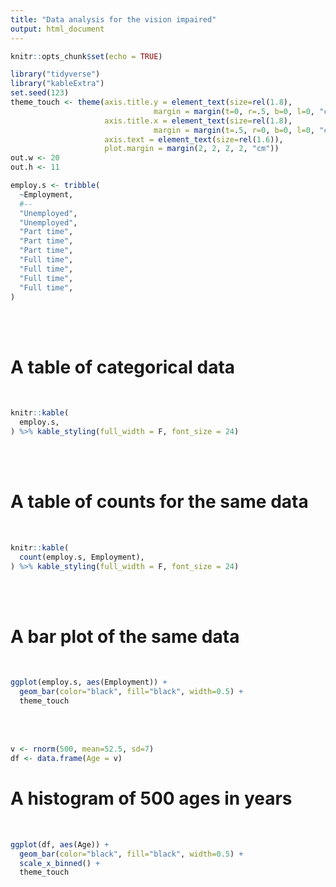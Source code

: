 ```yaml
---
title: "Data analysis for the vision impaired"
output: html_document
---
```


```r
knitr::opts_chunk$set(echo = TRUE)
```

```r
library("tidyverse")
library("kableExtra")
set.seed(123)  
theme_touch <- theme(axis.title.y = element_text(size=rel(1.8),
                                margin = margin(t=0, r=.5, b=0, l=0, "cm")),
                     axis.title.x = element_text(size=rel(1.8),
                                margin = margin(t=.5, r=0, b=0, l=0, "cm")),
                     axis.text = element_text(size=rel(1.6)),
                     plot.margin = margin(2, 2, 2, 2, "cm"))
out.w <- 20
out.h <- 11
```

```r
employ.s <- tribble(
  ~Employment,
  #--
  "Unemployed",
  "Unemployed",
  "Part time",
  "Part time",
  "Part time",
  "Full time",
  "Full time",
  "Full time",
  "Full time",
)
```
<br />
<br />

# A table of categorical data
<br />
```r
knitr::kable(
  employ.s,
) %>% kable_styling(full_width = F, font_size = 24)
```
<br />
<br />

# A table of counts for the same data
<br />
```r
knitr::kable(
  count(employ.s, Employment),
) %>% kable_styling(full_width = F, font_size = 24)
```
<br />
<br />

# A bar plot of the same data
<br />
```r
ggplot(employ.s, aes(Employment)) +
  geom_bar(color="black", fill="black", width=0.5) +
  theme_touch
```
<br />
<br />

```r
v <- rnorm(500, mean=52.5, sd=7)
df <- data.frame(Age = v)
```


# A histogram of 500 ages in years
<br />
```r
ggplot(df, aes(Age)) +
  geom_bar(color="black", fill="black", width=0.5) + 
  scale_x_binned() + 
  theme_touch
```
<br />
<br />





<!-- End -->